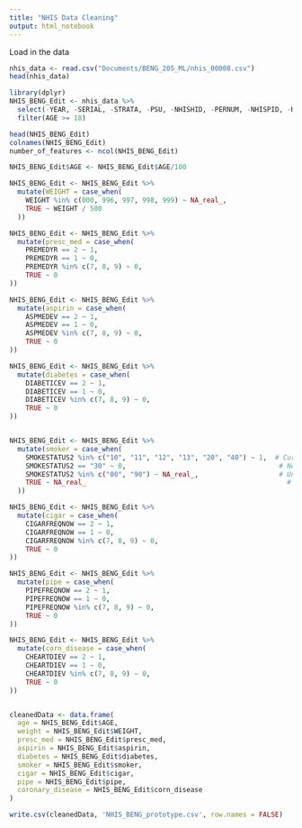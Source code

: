 ```yaml
---
title: "NHIS Data Cleaning"
output: html_notebook
---
```


Load in the data

```r

nhis_data <- read.csv("Documents/BENG_205_ML/nhis_00008.csv")
head(nhis_data)

```


```r

library(dplyr)
NHIS_BENG_Edit <- nhis_data %>% 
  select(-YEAR, -SERIAL, -STRATA, -PSU, -NHISHID, -PERNUM, -NHISPID, -HHX, -SAMPWEIGHT, -ASTATFLG, -CSTATFLG) %>%
  filter(AGE >= 18)

head(NHIS_BENG_Edit)
colnames(NHIS_BENG_Edit)
number_of_features <- ncol(NHIS_BENG_Edit)

NHIS_BENG_Edit$AGE <- NHIS_BENG_Edit$AGE/100

NHIS_BENG_Edit <- NHIS_BENG_Edit %>%
  mutate(WEIGHT = case_when(
    WEIGHT %in% c(000, 996, 997, 998, 999) ~ NA_real_,
    TRUE ~ WEIGHT / 500
  ))

NHIS_BENG_Edit <- NHIS_BENG_Edit %>%
  mutate(presc_med = case_when(
    PREMEDYR == 2 ~ 1,            
    PREMEDYR == 1 ~ 0,            
    PREMEDYR %in% c(7, 8, 9) ~ 0, 
    TRUE ~ 0                 
))

NHIS_BENG_Edit <- NHIS_BENG_Edit %>%
  mutate(aspirin = case_when(
    ASPMEDEV == 2 ~ 1,            
    ASPMEDEV == 1 ~ 0,            
    ASPMEDEV %in% c(7, 8, 9) ~ 0, 
    TRUE ~ 0                 
))

NHIS_BENG_Edit <- NHIS_BENG_Edit %>%
  mutate(diabetes = case_when(
    DIABETICEV == 2 ~ 1,            
    DIABETICEV == 1 ~ 0,            
    DIABETICEV %in% c(7, 8, 9) ~ 0, 
    TRUE ~ 0                 
))


NHIS_BENG_Edit <- NHIS_BENG_Edit %>%
  mutate(smoker = case_when(
    SMOKESTATUS2 %in% c("10", "11", "12", "13", "20", "40") ~ 1,  # Current or former smokers
    SMOKESTATUS2 == "30" ~ 0,                                      # Never smoked
    SMOKESTATUS2 %in% c("00", "90") ~ NA_real_,                    # Unknown
    TRUE ~ NA_real_                                                  # Covers any unexpected cases
  ))

NHIS_BENG_Edit <- NHIS_BENG_Edit %>%
  mutate(cigar = case_when(
    CIGARFREQNOW == 2 ~ 1,            
    CIGARFREQNOW == 1 ~ 0,            
    CIGARFREQNOW %in% c(7, 8, 9) ~ 0, 
    TRUE ~ 0                 
))

NHIS_BENG_Edit <- NHIS_BENG_Edit %>%
  mutate(pipe = case_when(
    PIPEFREQNOW == 2 ~ 1,            
    PIPEFREQNOW == 1 ~ 0,            
    PIPEFREQNOW %in% c(7, 8, 9) ~ 0, 
    TRUE ~ 0                 
))

NHIS_BENG_Edit <- NHIS_BENG_Edit %>%
  mutate(corn_disease = case_when(
    CHEARTDIEV == 2 ~ 1,            
    CHEARTDIEV == 1 ~ 0,            
    CHEARTDIEV %in% c(7, 8, 9) ~ 0, 
    TRUE ~ 0                 
))


cleanedData <- data.frame(
  age = NHIS_BENG_Edit$AGE,
  weight = NHIS_BENG_Edit$WEIGHT,
  presc_med = NHIS_BENG_Edit$presc_med,
  aspirin = NHIS_BENG_Edit$aspirin,
  diabetes = NHIS_BENG_Edit$diabetes,
  smoker = NHIS_BENG_Edit$smoker,
  cigar = NHIS_BENG_Edit$cigar,
  pipe = NHIS_BENG_Edit$pipe,
  coronary_disease = NHIS_BENG_Edit$corn_disease
)


```

```r

write.csv(cleanedData, 'NHIS_BENG_prototype.csv', row.names = FALSE)

```